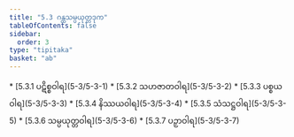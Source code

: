 ```yaml
---
title: "5.3 ဂန္ထသမ္ပယုတ္တဒုက"
tableOfContents: false
sidebar:
  order: 3
type: "tipitaka"
basket: "ab"
---
```



<DynamicBreadcrumb />



<TableOfContents>
* [5.3.1 ပဋိစ္စဝါရ](5-3/5-3-1)
* [5.3.2 သဟဇာတဝါရ](5-3/5-3-2)
* [5.3.3 ပစ္စယဝါရ](5-3/5-3-3)
* [5.3.4 နိဿယဝါရ](5-3/5-3-4)
* [5.3.5 သံသဋ္ဌဝါရ](5-3/5-3-5)
* [5.3.6 သမ္ပယုတ္တဝါရ](5-3/5-3-6)
* [5.3.7 ပဉှာဝါရ](5-3/5-3-7)
</TableOfContents>
